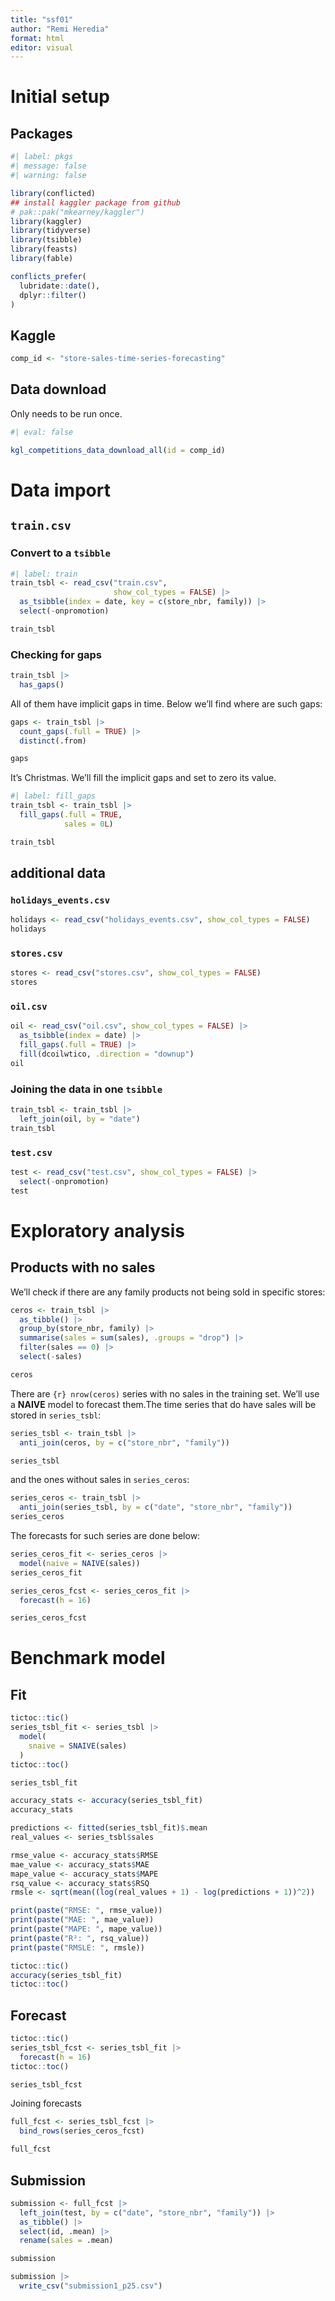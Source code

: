 ```yaml
---
title: "ssf01"
author: "Remi Heredia"
format: html
editor: visual
---
```


# Initial setup

## Packages

```r
#| label: pkgs
#| message: false
#| warning: false

library(conflicted)
## install kaggler package from github
# pak::pak("mkearney/kaggler")
library(kaggler)
library(tidyverse)
library(tsibble)
library(feasts)
library(fable)

conflicts_prefer(
  lubridate::date(),
  dplyr::filter()
)
```
## Kaggle

```r
comp_id <- "store-sales-time-series-forecasting"
```

## Data download

::: {.callout-tip}

Only needs to be run once.

```r
#| eval: false

kgl_competitions_data_download_all(id = comp_id)
```

:::

# Data import

## `train.csv`

### Convert to a `tsibble`

```r
#| label: train
train_tsbl <- read_csv("train.csv", 
                       show_col_types = FALSE) |> 
  as_tsibble(index = date, key = c(store_nbr, family)) |> 
  select(-onpromotion)

train_tsbl
```

### Checking for gaps

```r
train_tsbl |> 
  has_gaps()
```
All of them have implicit gaps in time. Below we'll find where are such gaps:

```r
gaps <- train_tsbl |> 
  count_gaps(.full = TRUE) |> 
  distinct(.from)

gaps
```

It's Christmas. We'll fill the implicit gaps and set to zero its value.

```r
#| label: fill_gaps
train_tsbl <- train_tsbl |> 
  fill_gaps(.full = TRUE, 
            sales = 0L)

train_tsbl
```
## additional data

### `holidays_events.csv`

```r
holidays <- read_csv("holidays_events.csv", show_col_types = FALSE)
holidays
```

### `stores.csv`

```r
stores <- read_csv("stores.csv", show_col_types = FALSE)
stores
```

### `oil.csv`

```r
oil <- read_csv("oil.csv", show_col_types = FALSE) |> 
  as_tsibble(index = date) |> 
  fill_gaps(.full = TRUE) |> 
  fill(dcoilwtico, .direction = "downup")
oil 
```

### Joining the data in one `tsibble`

```r
train_tsbl <- train_tsbl |> 
  left_join(oil, by = "date")
train_tsbl
```

### `test.csv`

```r
test <- read_csv("test.csv", show_col_types = FALSE) |> 
  select(-onpromotion)
test
```


# Exploratory analysis

## Products with no sales

We'll check if there are any family products not being sold in specific stores:

```r
ceros <- train_tsbl |> 
  as_tibble() |> 
  group_by(store_nbr, family) |> 
  summarise(sales = sum(sales), .groups = "drop") |> 
  filter(sales == 0) |> 
  select(-sales)

ceros
```
There are `{r} nrow(ceros)` series with no sales in the training set. We'll use a **NAIVE** model to forecast them.The time series that do have sales will be stored in `series_tsbl`:

```r
series_tsbl <- train_tsbl |> 
  anti_join(ceros, by = c("store_nbr", "family"))

series_tsbl
```

and the ones without sales in `series_ceros`:

```r
series_ceros <- train_tsbl |> 
  anti_join(series_tsbl, by = c("date", "store_nbr", "family"))
series_ceros
```

The forecasts for such series are done below:

```r
series_ceros_fit <- series_ceros |> 
  model(naive = NAIVE(sales))
series_ceros_fit

series_ceros_fcst <- series_ceros_fit |> 
  forecast(h = 16)

series_ceros_fcst
```

# Benchmark model

## Fit

```r
tictoc::tic()
series_tsbl_fit <- series_tsbl |> 
  model(
    snaive = SNAIVE(sales)
  )
tictoc::toc()

series_tsbl_fit

accuracy_stats <- accuracy(series_tsbl_fit)
accuracy_stats

predictions <- fitted(series_tsbl_fit)$.mean
real_values <- series_tsbl$sales

rmse_value <- accuracy_stats$RMSE
mae_value <- accuracy_stats$MAE
mape_value <- accuracy_stats$MAPE
rsq_value <- accuracy_stats$RSQ
rmsle <- sqrt(mean((log(real_values + 1) - log(predictions + 1))^2))

print(paste("RMSE: ", rmse_value))
print(paste("MAE: ", mae_value))
print(paste("MAPE: ", mape_value))
print(paste("R²: ", rsq_value))
print(paste("RMSLE: ", rmsle))

```

```r
tictoc::tic()
accuracy(series_tsbl_fit)
tictoc::toc()
```


## Forecast

```r
tictoc::tic()
series_tsbl_fcst <- series_tsbl_fit |> 
  forecast(h = 16)
tictoc::toc()

series_tsbl_fcst
```

Joining forecasts

```r
full_fcst <- series_tsbl_fcst |> 
  bind_rows(series_ceros_fcst)

full_fcst
```


## Submission

```r
submission <- full_fcst |> 
  left_join(test, by = c("date", "store_nbr", "family")) |> 
  as_tibble() |>
  select(id, .mean) |>
  rename(sales = .mean)

submission
```


```r
submission |> 
  write_csv("submission1_p25.csv")
```

